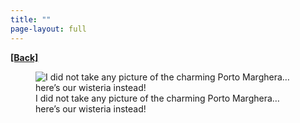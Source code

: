 ```yaml
---
title: ""
page-layout: full
---
```

  
[**[Back]**](../pages/talks.qmd)

![I did not take any picture of the charming Porto Marghera... here's our wisteria instead!](../images/glicine2.jpg)
